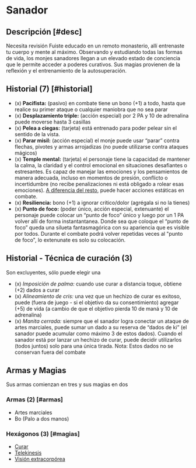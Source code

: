 
# Sanador

<Bleed>
  <Screenshot src={healerPic} alt="placeholder" full />
</Bleed>

## Descripción [#desc]

<Callout type="warning" emoji="🔎">
  Necesita revisión
</Callout>
Fuiste educado en un remoto monasterio, allí entrenaste tu cuerpo y mente al máximo.
Observando y estudiando todas las formas de vida, los monjes sanadores llegan a un
elevado estado de conciencia que le permite acceder a poderes curativos. Sus magias
provienen de la reflexión y el entrenamiento de la autosuperación.

## Historial (7) [#historial]

- (x) **Pacifista:** (pasivo) en combate tiene un bono (+1) a todo, hasta que realice su primer ataque o cualquier maniobra que no sea parar
- (x) **Desplazamiento triple:** (acción especial) por 2 PA y 10 de adrenalina puede moverse hasta 3 casillas
- (x) **Pelea a ciegas:** (tarjeta) está entrenado para poder pelear sin el sentido de la vista.
- (x) **Parar misil:** (acción especial) el monje puede usar “parar” contra flechas, pivotes y armas arrojadizas (no puede utilizarse contra ataques mágicos)
- (x) **Temple mental:** (tarjeta) el personaje tiene la capacidad de mantener la calma, la claridad y el control emocional en situaciones desafiantes o estresantes. Es capaz de manejar las emociones y los pensamientos de manera adecuada, incluso en momentos de presión, conflicto o incertidumbre (no recibe penalizaciones ni está obligado a rolear esas emociones). [A diferencia del resto](/docs/ruling-base/basics#hab-adrenal), puede hacer acciones estáticas en combate.
- (x) **Resiliencia:** bono (+1) a ignorar crítico/dolor (agrégala si no la tienes)
- (x) **Punto de foco:** (poder único, acción especial, extenuante) el personaje puede colocar un “punto de foco” único y luego por un 1 PA volver allí de forma instantantanea. Donde sea que coloque el “punto de foco” queda una silueta fantasmagórica con su apariencia que es visible por todos. Durante el combate podrá volver repetidas veces al "punto de foco", lo extenunate es solo su colocación.

## Historial - Técnica de curación (3)

Son excluyentes, sólo puede elegir una

- (x) _Imposición de palma:_ cuando use curar a distancia toque, obtiene (+2) dados a curar
- (x) _Alineamiento de cris:_ una vez que un hechizo de curar es exitoso, puede (fuera de juego - si el objetivo da su consentimiento) agregar (+5) de vida (a cambio de que el objetivo pierda 10 de maná y 10 de adrenalina)
- (x) _Manita cerrada:_ siempre que el sanador logra conectar un ataque de artes marciales, puede sumar un dado a su reserva de “dados de ki” (el sanador puede acumular como máximo 3 de estos dados). Cuando el sanador está por lanzar un hechizo de curar, puede decidir utilizarlos (todos juntos) solo para una única tirada. Nota: Estos dados no se conservan fuera del combate

## Armas y Magias

Sus armas comienzan en tres y sus magias en dos

### Armas (2) [#armas]

- Artes marciales
- Bo (Palo a dos manos)

### Hexágonos (3) [#magias]

- [Curar](/docs/list-hexagons/e18)
- [Telekinesis](/docs/list-hexagons/e08)
- [Visión extracorpórea](/docs/list-hexagons/e23)
